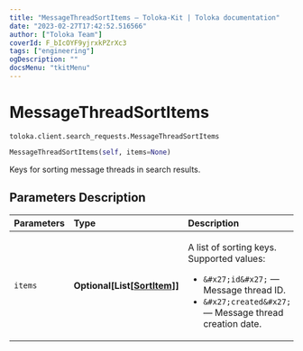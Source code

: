```yaml
---
title: "MessageThreadSortItems — Toloka-Kit | Toloka documentation"
date: "2023-02-27T17:42:52.516566"
author: ["Toloka Team"]
coverId: F_bIcOYF9yjrxkPZrXc3
tags: ["engineering"]
ogDescription: ""
docsMenu: "tkitMenu"
---
```


# MessageThreadSortItems
`toloka.client.search_requests.MessageThreadSortItems`

```python
MessageThreadSortItems(self, items=None)
```

Keys for sorting message threads in search results.

## Parameters Description

| Parameters | Type | Description |
| :----------| :----| :-----------|
`items`|**Optional\[List\[[SortItem](/docs/toloka-kit/reference/toloka.client.search_requests.MessageThreadSortItems.SortItem)\]\]**|<p>A list of sorting keys. Supported values:</p> <ul> <li>`&#x27;id&#x27;` — Message thread ID.</li> <li>`&#x27;created&#x27;` — Message thread creation date.</li> </ul>